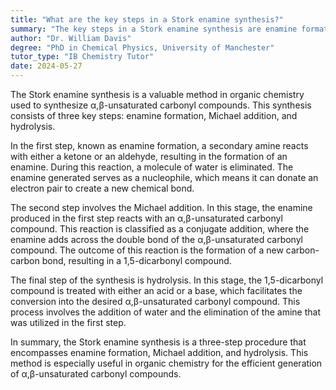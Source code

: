```yaml
---
title: "What are the key steps in a Stork enamine synthesis?"
summary: "The key steps in a Stork enamine synthesis are enamine formation, Michael addition, and hydrolysis."
author: "Dr. William Davis"
degree: "PhD in Chemical Physics, University of Manchester"
tutor_type: "IB Chemistry Tutor"
date: 2024-05-27
---
```


The Stork enamine synthesis is a valuable method in organic chemistry used to synthesize α,β-unsaturated carbonyl compounds. This synthesis consists of three key steps: enamine formation, Michael addition, and hydrolysis.

In the first step, known as enamine formation, a secondary amine reacts with either a ketone or an aldehyde, resulting in the formation of an enamine. During this reaction, a molecule of water is eliminated. The enamine generated serves as a nucleophile, which means it can donate an electron pair to create a new chemical bond.

The second step involves the Michael addition. In this stage, the enamine produced in the first step reacts with an α,β-unsaturated carbonyl compound. This reaction is classified as a conjugate addition, where the enamine adds across the double bond of the α,β-unsaturated carbonyl compound. The outcome of this reaction is the formation of a new carbon-carbon bond, resulting in a 1,5-dicarbonyl compound.

The final step of the synthesis is hydrolysis. In this stage, the 1,5-dicarbonyl compound is treated with either an acid or a base, which facilitates the conversion into the desired α,β-unsaturated carbonyl compound. This process involves the addition of water and the elimination of the amine that was utilized in the first step.

In summary, the Stork enamine synthesis is a three-step procedure that encompasses enamine formation, Michael addition, and hydrolysis. This method is especially useful in organic chemistry for the efficient generation of α,β-unsaturated carbonyl compounds.
    